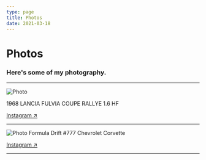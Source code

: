 ```yaml
---
type: page
title: Photos
date: 2021-03-18
---
```


# Photos

### Here's some of my photography.
---



<Image
  src="/images/1968 LANCIA FULVIA COUPE RALLYE 1.6 HF.jpg"
  alt="Photo"
  width={550}
  height={550}
  priority
  className="next-image"
/>

1968 LANCIA FULVIA COUPE RALLYE 1.6 HF

[Instagram ↗ ](https://www.instagram.com/p/C4A7ALVvQTt/?utm_source=ig_web_copy_link&igsh=MzRlODBiNWFlZA==)

---

<Image
  src="/images/Formula Drift Chevrolet Corvette.jpg"
  alt="Photo"
  width={550}
  height={550}
  priority
  className="next-image"
/>
Formula Drift #777 Chevrolet Corvette

[Instagram ↗ ](https://www.instagram.com/p/C37VnVxvAz-/?utm_source=ig_web_copy_link&igsh=MzRlODBiNWFlZA==)

---